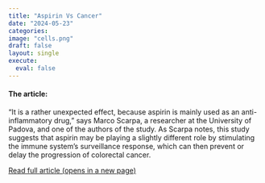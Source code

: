 ```yaml
---
title: "Aspirin Vs Cancer"
date: "2024-05-23"
categories:
image: "cells.png"
draft: false
layout: single
execute: 
  eval: false
---
```


#### The article:

“It is a rather unexpected effect, because aspirin is mainly used as an anti-inflammatory drug,” says Marco Scarpa, a researcher at the University of Padova, and one of the authors of the study. As Scarpa notes, this study suggests that aspirin may be playing a slightly different role by stimulating the immune system’s surveillance response, which can then prevent or delay the progression of colorectal cancer.

<a href="https://www.nationalgeographic.com/premium/article/aspirin-immune-system-detect-target-cancer-cells" target="_blank">Read full article (opens in a new page)</a> 
